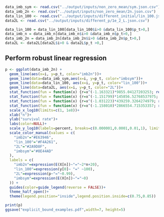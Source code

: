 ```r
data_imb_sym <- read.csv("../output/inputs/non_zero_mean/sym.json.csv")
data_imb_2n <- read.csv("../output/inputs/non_zero_mean/2n.json.csv")
data_lin_100 <- read.csv("../output/inputs/different_initial/lin_100.json.csv")
data2L <- read.csv("../output/inputs/different_p/1e_2_L.json.csv")

data_lin_100 = data_lin_100[data_lin_100$i>0 &data_lin_100$p_t>0,]
data_imb_n = data_imb_n[data_imb_n$i>0 &data_imb_n$p_t>0,]
data_imb_2n = data_imb_2n[data_imb_2n$i>0 &data_imb_2n$p_t>0,]
data2L <- data2L[data2L$i>0 & data2L$p_t >0,]

```


## Perform robust linear regression



```r
p <- ggplot(data_imb_2n) +
  geom_line(aes(x=i, y=p_t, color="imb2n"))+
  geom_line(data=data_imb_sym,aes(x=i, y=p_t, color="imbsym"))+
  geom_line(data=data_lin_100, aes(x=i, y=p_t, color="lin_100"))+
  geom_line(data=data2L, aes(x=i, y=p_t, color="2L"))+
  stat_function(fun = function(x) {r=x^(-1.163321)*9855.04127203253; return(pmin(c(r),1))}, aes(color="imbsym"),linetype="dashed")+
  stat_function(fun = function(x) {r=x^(-1.151799)*145856.52768537975; return(pmin(c(r),1))}, aes(color="imb2n"),linetype="dashed")+
  stat_function(fun = function(x) {r=x^(-1.031223)*439259.3264274979; return(pmin(c(r),1))}, aes(color="lin_100"),linetype="dashed")+
  stat_function(fun = function(x) {r=x^(-1.158010)*2866554.715353357; return(pmin(c(r),1))}, aes(color="2L"),linetype="dashed")+
  scale_x_log10(limits=c(1, 1e8))+
  xlab("n")+
  ylab("survival rate")+
  labs(color=NULL)+
  scale_y_log10(labels=percent, breaks=c(0.000001,0.0001,0.01,1), limits=c(0.00001, 10))+
  scale_color_manual(values = c(
    "imb2n"="#E63946",
    "lin_100"="#F4A261",
    "2L"="#2A9D8F",
    "imbsym"="#8E44AD"
  ),
  labels = c(
    "imb2n"=expression(E(X[n])~"="~2*n+20), 
    "lin_100"=expression(y[0]~ "=" ~100), 
    "2L"=expression(p~"="~0.99), 
    "imbsym"=expression(E(X[n])~"="~0)
  )) +
  guides(color=guide_legend(reverse = FALSE))+
  theme_half_open()+
  theme(legend.position="inside",legend.position.inside=c(0.75,0.85))

print(p)
ggsave("explicit_bound_examples.pdf",width=7, height=5)
```